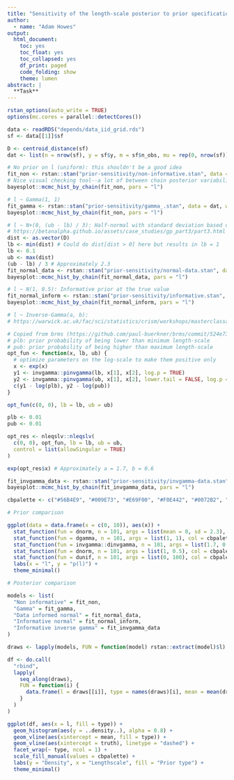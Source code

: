 ```yaml
---
title: "Sensitivity of the length-scale posterior to prior specification"
author:
  - name: "Adam Howes"
output:
  html_document:
    toc: yes
    toc_float: yes
    toc_collapsed: yes
    df_print: paged
    code_folding: show
    theme: lumen
abstract: |
  **Task**
---
```


```r
rstan_options(auto_write = TRUE)
options(mc.cores = parallel::detectCores())

data <- readRDS("depends/data_iid_grid.rds")
sf <- data[[1]]$sf

D <- centroid_distance(sf)
dat <- list(n = nrow(sf), y = sf$y, m = sf$n_obs, mu = rep(0, nrow(sf)), D = D)

# No prior on l (uniform): this shouldn't be a good idea
fit_non <- rstan::stan("prior-sensitivity/non-informative.stan", data = dat, warmup = 100, iter = 1000)
# Nice visual checking tool--a lot of between chain posterior variability would be a bad sign
bayesplot::mcmc_hist_by_chain(fit_non, pars = "l")

# l ~ Gamma(1, 1)
fit_gamma <- rstan::stan("prior-sensitivity/gamma_.stan", data = dat, warmup = 100, iter = 1000)
bayesplot::mcmc_hist_by_chain(fit_non, pars = "l")

# l ~ N+(0, (ub - lb) / 3): Half-normal with standard deviation based on range of distances
# https://betanalpha.github.io/assets/case_studies/gp_part3/part3.html
dist <- as.vector(D)
lb <- min(dist) # Could do dist[dist > 0] here but results in lb = 1
lb <- 0.1
ub <- max(dist)
(ub - lb) / 3 # Approximately 2.3
fit_normal_data <- rstan::stan("prior-sensitivity/normal-data.stan", data = dat, warmup = 100, iter = 1000)
bayesplot::mcmc_hist_by_chain(fit_normal_data, pars = "l")

# l ~ N(1, 0.5): Informative prior at the true value
fit_normal_inform <- rstan::stan("prior-sensitivity/informative.stan", data = dat, warmup = 100, iter = 1000)
bayesplot::mcmc_hist_by_chain(fit_normal_inform, pars = "l")

# l ~ Inverse-Gamma(a, b):
# https://warwick.ac.uk/fac/sci/statistics/crism/workshops/masterclassapril/presentation4.pdf

# Copied from brms (https://github.com/paul-buerkner/brms/commit/524e738aeeb82e49c5338839c3e10113763b6de1)
# plb: prior probability of being lower than minimum length-scale
# pub: prior probability of being higher than maximum length-scale
opt_fun <- function(x, lb, ub) {
  # optimize parameters on the log-scale to make them positive only
  x <- exp(x)
  y1 <- invgamma::pinvgamma(lb, x[1], x[2], log.p = TRUE)
  y2 <- invgamma::pinvgamma(ub, x[1], x[2], lower.tail = FALSE, log.p = TRUE)
  c(y1 - log(plb), y2 - log(pub))
}

opt_fun(c(0, 0), lb = lb, ub = ub)

plb <- 0.01
pub <- 0.01

opt_res <- nleqslv::nleqslv(
  c(0, 0), opt_fun, lb = lb, ub = ub,
  control = list(allowSingular = TRUE)
)

exp(opt_res$x) # Approximately a = 1.7, b = 0.6

fit_invgamma_data <- rstan::stan("prior-sensitivity/invgamma-data.stan", data = dat, warmup = 100, iter = 1000)
bayesplot::mcmc_hist_by_chain(fit_invgamma_data, pars = "l")

cbpalette <- c("#56B4E9", "#009E73", "#E69F00", "#F0E442", "#0072B2", "#D55E00", "#CC79A7", "#999999")

# Prior comparison

ggplot(data = data.frame(x = c(0, 10)), aes(x)) +
  stat_function(fun = dnorm, n = 101, args = list(mean = 0, sd = 2.3), col = cbpalette[1]) +
  stat_function(fun = dgamma, n = 101, args = list(1, 1), col = cbpalette[2]) +
  stat_function(fun = invgamma::dinvgamma, n = 101, args = list(1.7, 0.6), col = cbpalette[3]) +
  stat_function(fun = dnorm, n = 101, args = list(1, 0.5), col = cbpalette[4]) +
  stat_function(fun = dunif, n = 101, args = list(0, 100), col = cbpalette[5]) +
  labs(x = "l", y = "p(l)") +
  theme_minimal()

# Posterior comparison

models <- list(
  "Non informative" = fit_non,
  "Gamma" = fit_gamma,
  "Data informed normal" = fit_normal_data,
  "Informative normal" = fit_normal_inform,
  "Informative inverse gamma" = fit_invgamma_data
)

draws <- lapply(models, FUN = function(model) rstan::extract(model)$l)

df <- do.call(
  "rbind",
  lapply(
    seq_along(draws),
    FUN = function(i) {
      data.frame(l = draws[[i]], type = names(draws)[i], mean = mean(draws[[i]]), truth = 1)
    }
  )
)

ggplot(df, aes(x = l, fill = type)) +
  geom_histogram(aes(y = ..density..), alpha = 0.8) +
  geom_vline(aes(xintercept = mean, fill = type)) +
  geom_vline(aes(xintercept = truth), linetype = "dashed") +
  facet_wrap(~ type, ncol = 1) +
  scale_fill_manual(values = cbpalette) +
  labs(y = "Density", x = "Lengthscale", fill = "Prior type") +
  theme_minimal()
```

